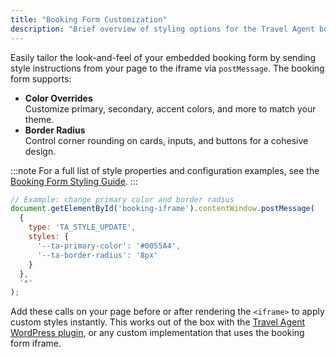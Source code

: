 ```yaml
---
title: "Booking Form Customization"
description: "Brief overview of styling options for the Travel Agent booking form."
---
```


Easily tailor the look-and-feel of your embedded booking form by sending style instructions from your page to the iframe via `postMessage`. The booking form supports:

- **Color Overrides**  
  Customize primary, secondary, accent colors, and more to match your theme.
- **Border Radius**  
  Control corner rounding on cards, inputs, and buttons for a cohesive design.

:::note
For a full list of style properties and configuration examples, see the [Booking Form Styling Guide](/docs/travel-agent-web-bookings/configurations/stylings).
:::

```js
// Example: change primary color and border radius
document.getElementById('booking-iframe').contentWindow.postMessage(
  {
    type: 'TA_STYLE_UPDATE',
    styles: {
      '--ta-primary-color': '#0055A4',
      '--ta-border-radius': '8px'
    }
  },
  '*'
);
```

Add these calls on your page before or after rendering the `<iframe>` to apply custom styles instantly.
This works out of the box with the [Travel Agent WordPress plugin](/docs/travel-agent-wordpress), or any custom implementation that uses the booking form iframe.